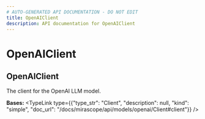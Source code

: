 ```yaml
---
# AUTO-GENERATED API DOCUMENTATION - DO NOT EDIT
title: OpenAIClient
description: API documentation for OpenAIClient
---
```


# OpenAIClient

## <ApiType type="Class" path="models/openai/OpenAIClient" symbolName="OpenAIClient" /> OpenAIClient

The client for the OpenAI LLM model.

**Bases:** 
<TypeLink type={{"type_str": "Client", "description": null, "kind": "simple", "doc_url": "/docs/mirascope/api/models/openai/Client#client"}} />

